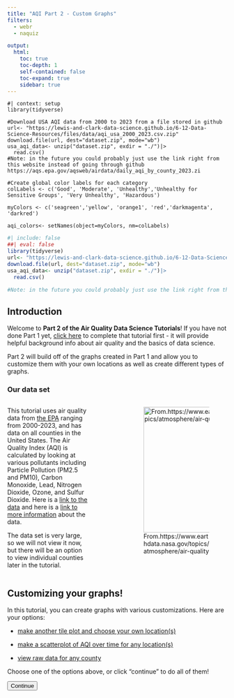 ```yaml
---
title: "AQI Part 2 - Custom Graphs"
filters: 
  - webr
  - naquiz

output: 
  html: 
    toc: true
    toc-depth: 1
    self-contained: false
    toc-expand: true
    sidebar: true
---
```



<script>
console.log("Script loaded");

document.addEventListener("DOMContentLoaded", function() {
    let currentPartIndex = 0;
    const parts = document.querySelectorAll(".tutorial-part");
    const buttons = document.querySelectorAll("button[id^='continue-button']");
    const nextButton = document.getElementById("next-button");
    const headerHeight = document.querySelector("header") ? document.querySelector("header").offsetHeight : 0;
    const sidebarLinks = document.querySelectorAll("#quarto-margin-sidebar .sidebar a"); // Updated selector

    // Log the selected elements
    console.log('Tutorial parts:', parts);
    console.log('Continue buttons:', buttons);

    // Hide all tutorial parts except the first one
    parts.forEach(function(part, index) {
        if (index !== 0) {
            part.style.display = "none";
        }
    });

    // Function to scroll to the top of the element, accounting for a fixed header
    function scrollToElement(element) {
        const elementTop = element.getBoundingClientRect().top + window.scrollY;
        window.scrollTo({
            top: elementTop - headerHeight,
            behavior: "smooth"
        });
    }

    // Function to show a specific part
    function showPart(index) {
        if (index >= 0 && index < parts.length) {
            parts.forEach((part, idx) => {
                part.style.display = (idx === index) ? "block" : "none";
            });
            scrollToElement(parts[index]);
            currentPartIndex = index;
        }
    }
    
     // Function to show all parts up to a specific index
    function showPartsUpTo(index) {
        parts.forEach((part, idx) => {
            if (idx <= index) {
                part.style.display = "block";
            }
            if (idx > index){
            part.style.display = "none";
}
        });
        scrollToElement(parts[index]);
        currentPartIndex = index;
    }

    // Add click event listeners to each button
    buttons.forEach(function(button, index) {
        button.addEventListener("click", function() {
            if (currentPartIndex < parts.length - 1) {
                parts[currentPartIndex].style.display = "block";
                buttons[currentPartIndex].style.display = "none";
                currentPartIndex++;
                showPartsUpTo(currentPartIndex);
            } else {
                alert("End of tutorial");
            }
        });
    });

    // Listen for hash changes to navigate to the correct section
    window.addEventListener("hashchange", function() {
        const hash = window.location.hash;
        if (hash) {
            const targetPart = document.querySelector(hash);
            if (targetPart) {
                const targetIndex = Array.prototype.indexOf.call(parts, targetPart);
                showPartsUpTo(targetIndex);
                buttons.forEach((button, idx) => {
                  if (idx < targetIndex) {
                  button.style.display="none";}
                  if (idx >= targetIndex) {
                  button.style.display="block";
}
                  });
            }
        }
    });

    // Check the URL hash on page load
    const initialHash = window.location.hash;
    if (initialHash) {
        const initialTarget = document.querySelector(initialHash);
        if (initialTarget) {
          const intialIndex=Array.prototype.indexOf.call(parts, initialTarget);
            showPartsUpTo(initalIndex);
            buttons.forEach((button, idx) => {
                if (idx < initialIndex) {
                    button.style.display = "none";
                }
            });
        }
    }
    // Add click event listener to the new next button
    if (nextButton) {
        nextButton.addEventListener("click", function() {
            window.location.href = "https://www.example.com"; 
        });
    }
});

</script>

```webr-r
#| context: setup
library(tidyverse)

#Download USA AQI data from 2000 to 2023 from a file stored in github
url<- "https://lewis-and-clark-data-science.github.io/6-12-Data-Science-Resources/files/data/aqi_usa_2000_2023.csv.zip"
download.file(url, dest="dataset.zip", mode="wb") 
usa_aqi_data<- unzip("dataset.zip", exdir = "./")|>
  read.csv()
#Note: in the future you could probably just use the link right from this website instead of going through github https://aqs.epa.gov/aqsweb/airdata/daily_aqi_by_county_2023.zi

#Create global color labels for each category
colLabels <- c('Good', 'Moderate', 'Unhealthy','Unhealthy for Sensitive Groups', 'Very Unhealthy', 'Hazardous')

myColors <- c('seagreen','yellow', 'orange1', 'red','darkmagenta', 'darkred')

aqi_colors<- setNames(object=myColors, nm=colLabels)

```

```r
#| include: false
##| eval: false
library(tidyverse)
url<- "https://lewis-and-clark-data-science.github.io/6-12-Data-Science-Resources/files/data/aqi_usa_2000_2023.csv.zip"
download.file(url, dest="dataset.zip", mode="wb") 
usa_aqi_data<- unzip("dataset.zip", exdir = "./")|>
  read.csv()

#Note: in the future you could probably just use the link right from this website instead of going through github https://aqs.epa.gov/aqsweb/airdata/daily_aqi_by_county_2023.zip
```

## Introduction

Welcome to **Part 2 of the Air Quality Data Science Tutorials**! If you have not done Part 1 yet, [click here](AQI_tutorial.qmd) to complete that tutorial first - it will provide helpful background info about air quality and the basics of data science.

Part 2 will build off of the graphs created in Part 1 and allow you to customize them with your own locations as well as create different types of graphs. 

### Our data set

::: columns
::: {.column width="40%"}

This tutorial uses air quality data from [the EPA](https://aqs.epa.gov/aqsweb/airdata/download_files.html#AQI) ranging from 2000-2023, and has data on all counties in the United States. The Air Quality Index (AQI) is calculated by looking at various pollutants including Particle Pollution (PM2.5 and PM10), Carbon Monoxide, Lead, Nitrogen Dioxide, Ozone, and Sulfur Dioxide. Here is a [link to the data](https://aqs.epa.gov/aqsweb/airdata/download_files.html#AQI) and here is a [link to more information](https://aqs.epa.gov/aqsweb/airdata/FileFormats.html#_pollutant_standards) about the data. 

The data set is very large, so we will not view it now, but there will be an option to view individual counties later in the tutorial. 

:::
::: {.column width="10%"}
:::
::: {.column width="50%"}

![From.https://www.earthdata.nasa.gov/topics/atmosphere/air-quality](https://lewis-and-clark-data-science.github.io/6-12-Data-Science-Resources/files/figures/airqualityimage.png){fig-align="center" fig-alt="air quality images of 6 cities" height="3in" fig-cap-location="margin"}
:::

:::

<div class="tutorial-part" style="display: block;">

## Customizing your graphs!

In this tutorial, you can create graphs with various customizations. Here are your options: 

-   [make another tile plot and choose your own location(s)](#sec-tilemylocation) 

-   [make a scatterplot of AQI over time for any location(s)](#sec-scatterplot)

-   [view raw data for any county](#sec-rawdata)

Choose one of the options above, or click "continue" to do all of them!

<button id="continue-button" class="btn btn-primary float-start me-2">Continue</button>
</div>

<div class="tutorial-part" style="display: none;">


## Make a tile plot of any county! {#sec-tilemylocation}

What if you wanted to look at the air quality data for another place (other than Portland and LA which were analyzed in Part 1)? You'll be able to do that below.

### Step 1: Choose a county {#sec-choosecounty1}

First, you'll need to choose a county that you want to graph. 

Here are your options, organized by state. Click through them and find the county you'd like to graph. You'll need to remember the exact spelling AND capitalization. 

::: {.callout-note collapse="true"}
## States and County Names

```r
#| output: true
#| echo: false
##| eval: false

library(downloader)
url<- "https://lewis-and-clark-data-science.github.io/6-12-Data-Science-Resources/files/data/aqi_usa_2000_2023.csv.zip"
download(url, dest="dataset.zip", mode="wb") 
usa_aqi_data<- unzip("dataset.zip", exdir = "./")|>
  read.csv()

library(DT)
library(knitr)
usa_aqi_data|>
  select('State.Name','county.Name')|>
  unique()|>
  group_by(State.Name)|>
  datatable()
#usa_aqi_data|>
#  select('State.Name','county.Name')|>
#  unique()|>
#  group_by(State.Name)|>
#  kable()
```
:::

### Step 2: Add your county name to the code

Now, you'll tell the computer which county you chose.

**Important** make sure you spell the County name exactly as you found it in the table above, and be sure to use proper capitalization as well. 


::: panel-tabset 

## Code editor

**Type** your county name in the code chunk below. Replace the red line with the county but DON'T delete the quotes `""`. 

**Press** Run Code

```webr-r
myCounty = "__________"

```

## Example

```webr-r
myCounty = "Multnomah"

```
:::

<button id="continue-button" class="btn btn-primary float-start me-2">Continue</button>
</div>

<div class="tutorial-part" style="display: none;">

### Step 3: Make a tile plot

Now we can graph! 

::: panel-tabset

## Code editor

**Press** run code

```webr-r
myCountyData<- usa_aqi_data|>
  filter(county.Name==myCounty)|>
  mutate(Year=as.double(format(as.Date(Date), "%Y")),
        Month = factor(month(Date)),
         DOY = yday(Date))|> 
  mutate(Category = factor(Category, levels= colLabels)) 
  
  ggplot(myCountyData, aes(x = DOY, y = Year, fill = Category))+
  geom_tile()+
  scale_y_reverse()+
  scale_fill_manual(values=aqi_colors, drop=FALSE)+
  labs(x="Day of Year", y="Year", title=paste0("AQI levels for ", myCounty))
```


## View multiple counties at once

Want to combine county data? 

**Replace** the red lines with your county names! Make sure you enclose them with quotes `""` and spell their names properly (refer back to [this table](#sec-tilemylocation)).

**Press** run code

```webr-r
myCounty = "______" 
myCounty2 = "______"

```


**Example**: 
```r
#| eval: false
myCounty = "Clackamas" 
myCounty2 = "Multnomah"
```

Now, let's make the graph again:

```webr-r

myCountyData<- usa_aqi_data|>
  filter(county.Name==myCounty | county.Name==myCounty2) |>
  mutate(Year=as.double(format(as.Date(Date), "%Y")),
        Month = factor(month(Date)),
         DOY = yday(Date))|> 
  mutate(Category = factor(Category, levels= colLabels))
  
ggplot(myCountyData, aes(x = DOY, y = Year, fill = Category))+
  geom_tile()+
  scale_y_reverse()+
  scale_fill_manual(values=aqi_colors, drop=FALSE)+
  labs(x=xlabel, y="Year", title=paste0("AQI levels for ", myCounty, " and ", myCounty2))
```

## Troubleshooting

-   Run Code button not working: Make sure you wait until the green circle at the very top of this page says "Ready!" We have some code running in the background and the green circle indicates it has finished running. ![](https://lewis-and-clark-data-science.github.io/6-12-Data-Science-Resources/files/figures/webrready.png){fig-align="right" fig-alt="webr ready image" height="0.5in"} 

-   Error message: 

    -   Did you accidentally delete or change some code? Click the refresh button at the top of the code cell and try running it again. 
    -   Did you run all the previous code chunks in this section? Return to the code editor where you chose your county name. Make sure you clicked the "Run code" button.
    -   Did you spell and capitalize the County name correctly, exactly as it was found in the table of ["States and County Names"?](#sec-tilemylocation) 

:::

Click "Continue" to make a scatter plot of the AQI over time in any location!

<button id="continue-button" class="btn btn-primary float-start me-2">Continue</button>
</div>

<div class="tutorial-part" style="display: none;">


## Create a scatter plot of AQI over time {#sec-scatterplot}

Next, we're going to graph the number of **days per year** when the AQI was above a certain threshold. 

In other words, we'll graph the number of days when the AQI was red or orange or green or whatever level you choose. Then, we'll see how this **data changes over time**, from 2020 to 2023.

To do this, we'll use a scatterplot. A scatterplot is a collection of points, where each point represents a data value. 

**Stop and Think**

Before we start, what do you think the graph might look like? Discuss these questions with your neighbor: 

-   In Portland, do you think the air quality is getting **better** or **worse** since 2000? 

-   If we only look at **Unhealthy** AQI levels (red) in Portland, do you think there will be **more** or **less** total days of unhealthy air quality since 2000?


<button id="continue-button" class="btn btn-primary float-start me-2">Continue</button>
</div>

<div class="tutorial-part" style="display: none;">

### Step 1: Choose your county {#sec-scatterplotstep1}

First, you'll need to choose a county that you want to graph.

Here are your options, organized by state. Click through them and find the county you'd like to graph. You'll need to remember the exact spelling AND capitalization. 

::: {.callout-note collapse="true"}
## States and County Names

```r
#| output: true
#| echo: false
##| eval: false

library(downloader)
url<- "https://lewis-and-clark-data-science.github.io/6-12-Data-Science-Resources/files/data/aqi_usa_2000_2023.csv.zip"
download(url, dest="dataset.zip", mode="wb") 
usa_aqi_data<- unzip("dataset.zip", exdir = "./")|>
  read.csv()

library(DT)
library(knitr)
usa_aqi_data|>
  select('State.Name','county.Name')|>
  unique()|>
  group_by(State.Name)|>
  datatable()
#usa_aqi_data|>
#  select('State.Name','county.Name')|>
#  unique()|>
#  group_by(State.Name)|>
#  kable()
```
:::

### Step 2: Add your county name to the code

Now, you'll tell the computer which county you chose.

**Important** make sure you spell the County name exactly as you found it in the table above, and be sure to use proper capitalization as well. 


::: panel-tabset 

## Code editor

**Type** your county name in the code chunk below. Replace the red line with the county but DON'T delete the quotes `""`. 

**Press** Run Code

```webr-r
myCounty = "__________"

```

## Example

```webr-r
myCounty = "Multnomah"

```
:::


<button id="continue-button" class="btn btn-primary float-start me-2">Continue</button>
</div>

<div class="tutorial-part" style="display: none;">

### Step 3: Choose which AQI level you want to graph

Now, you can choose which air quality level you'd like to graph. You can focus on any of the following: 

-   "Good"
-   "Moderate"
-   "Unhealthy for Sensitive Groups"
-   "Unhealthy"
-   "Very Unhealthy"
-   "Hazardous"

::: panel-tabset

## Code editor

**Type** the level you choose in the code chunk. Replace the red line and be sure to keep the quotes. 

**Press** Run code

```webr-r
myLevel = "_______"
```

## Example

```webr-r
myLevel = "Unhealthy"
```

:::

<button id="continue-button" class="btn btn-primary float-start me-2">Continue</button>
</div>

<div class="tutorial-part" style="display: none;">

### Step 4: Choose a color

Now you can choose a color for your points. Here are a few options. Otherwise go to [this link](http://www.stat.columbia.edu/~tzheng/files/Rcolor.pdf) for more options.

-   "red"
-   "green"
-   "blue"
-   "orange"
-   "pink"
-   "purple"
-   "yellow"

::: panel-tabset

## Code editor

**Type** your color name in the code chunk. Replace the red line. Do not use any capitalization and be sure to keep the quotes `""`.

**Press** run code

```webr-r
myColor = "_____"

```

## Example

```webr-r
myColor = "red"

```

:::

<button id="continue-button" class="btn btn-primary float-start me-2">Continue</button>
</div>

<div class="tutorial-part" style="display: none;">

### Step 5: Create the graph!

Now you can create your graph! 

::: panel-tabset

## Code editor

**Press** run code

```webr-r
myScatterplotData<- usa_aqi_data|>
  filter(county.Name==myCounty) |>
  mutate(Year=as.integer(format(as.Date(Date), "%Y")),
        Month = factor(month(Date)),
         DOY = yday(Date))|> 
  mutate(Category = factor(Category, levels= colLabels)) |>
  filter(Category == myLevel)

myScatterplotData |>
  group_by(Year) |>
  count() |>
  
  ggplot(aes(x=Year, y=n, color=myColor))+
  geom_point() +
  labs(title = paste0("Number of days with AQI value ", myLevel, " 2000-2023"),
       x = "Year",
       y = paste0("Number of days with AQI value ", myLevel))+
  scale_x_continuous(breaks = seq(2000,2023, by=2))

```

## Add a line of best fit

Want to add a line of best fit? 

**Press** run code.

```webr-r
myScatterplotData<- usa_aqi_data|>
  filter(county.Name==myCounty) |>
  mutate(Year=as.integer(format(as.Date(Date), "%Y")),
        Month = factor(month(Date)),
         DOY = yday(Date))|> 
  mutate(Category = factor(Category, levels= colLabels)) |>
  filter(Category == myLevel)

myScatterplotData |>
  group_by(Year) |>
  count() |>
  
  ggplot(aes(x=Year, y=n))+
  geom_point(color=myColor) +
  geom_smooth(method='lm', color=myColor)+
  labs(title = paste0("Number of days with AQI value ", myLevel, " 2000-2023"),
       x = "Year",
       y = paste0("Number of days with AQI value ", myLevel))+
  scale_x_continuous(breaks = seq(2000,2023, by=2))

```

## Compare two counties

Want to overlay 2 scatterplots and compare 2 different counties? 

**Replace** the red lines with your county names! Make sure you enclose them with quotes `""` and spell their names properly (refer back to [this table](#sec-tilemylocation)).

**Press** run code

```webr-r
myCounty = "______" 
myCounty2 = "______"

```

**Example**: 
```r
#| eval: false
myCounty = "Multnomah" 
myCounty2 = "Los Angeles"
```

Now, let's make the graph again:

**Press** Run code

```webr-r
myScatterplotData<- usa_aqi_data|>
  filter(county.Name==myCounty | county.Name==myCounty2) |>
  mutate(Year=as.integer(format(as.Date(Date), "%Y")),
        Month = factor(month(Date)),
         DOY = yday(Date))|> 
  mutate(Category = factor(Category, levels= colLabels)) |>
  filter(Category == myLevel)

myScatterplotData |>
  group_by(Year, county.Name) |>
  count() |>
  
  ggplot(aes(x=Year, y=n, color=county.Name))+
  geom_point() +
  geom_smooth(method='lm')+
  labs(title = paste0("Days with AQI value ", myLevel, " 2000-2023 in ", myCounty, " and ", myCounty2),
       x = "Year",
       y = paste0("Number of days with AQI value ", myLevel))+
  scale_x_continuous(breaks = seq(2000,2023, by=2))

```

## Troubleshooting

-   Run Code button not working: Make sure you wait until the green circle at the very top of this page says "Ready!" We have some code running in the background and the green circle indicates it has finished running. ![](https://lewis-and-clark-data-science.github.io/6-12-Data-Science-Resources/files/figures/webrready.png){fig-align="right" fig-alt="webr ready image" height="0.5in"} 

-   Error message: 

    -   Did you accidentally delete or change some code? Click the refresh button at the top of the code cell and try running it again. 
    -   Did you run all the previous code chunks in this section? Return to [Step 1](#sec-scatterplotstep1) and make sure you pressed "Run code" in every step. 
    -   Did you spell and capitalize all the variables correctly, as specified in each step? If not, correct it and press "run code" in that step. 

:::

<button id="continue-button" class="btn btn-primary float-start me-2">Continue</button>
</div>

<div class="tutorial-part" style="display: none;">


## View raw data {#sec-rawdata}

After graphing, you may wonder why the graph looks like it does. Here, you can look at your raw data. 

### Choose a county 

First, you'll need to choose a county that you want to graph. See section [Choose a county](#sec-tilemylocation) to see a list of county options.

After choosing a county, you'll tell the computer which county you chose.

**Important** make sure you spell the County name exactly as you found it in the table above, and be sure to use proper capitalization as well. 


::: panel-tabset 

## Code editor

**Type** your county name in the code chunk below. Replace the red line with the county but DON'T delete the quotes `""`. Keep all the code below the red line as well. 

**Press** Run Code

```webr-r
myCounty = "__________"

myCountyData<- usa_aqi_data|>
  filter(county.Name==myCounty)
```

## Example

```webr-r
myCounty = "Multnomah"

myCountyData<- usa_aqi_data|>
  filter(county.Name==myCounty)
```
:::

### Raw data

Click the blue box to see raw data for the county you chose. 

::: {.callout-note collapse="true"}

## Open this blue box first!

**Press** run code to see your raw data! 

It might be very large, so you can click the blue rectangle again to close the data. 

```webr-r
myCountyData
```

Note: If this code doesn't work, it's because you haven't chosen a county in a previous step. Return to [Choose a county](#sec-tilemylocation) and run the code to choose your county. 
:::

Click "continue" for a coding challenge.

<button id="continue-button" class="btn btn-primary float-start me-2">Continue</button>
</div>

<div class="tutorial-part" style="display: none;">


## Code Challenge

Want to change your graph up? Follow the steps below to edit your graph even more!

### Step 1: Choose your location {#sec-challengestep1}

First, you'll tell the computer which county you'd like to graph. 

**Important** make sure you spell the County name exactly as you found it in the table above, and be sure to use proper capitalization as well. 

**Type** the county name in the code chunk below. Replace the red line with the county but DON'T delete the quotes `""`. 

::: panel-tabset 

## Code editor

```webr-r
myCounty = "__________"

```

## Example

```webr-r
myCounty = "Multnomah"

```
:::

### Step 2: Choose your variables

Next, you can decide whether you want to view the data by **month** or by **day of the year**. In the graph we made previously, we looked at the AQI index for each **day of year**. But, if you'd like, you can combine the data and look at it by **month**. 

Choose which one you prefer and **press** run code below. 

::: panel-tabset
## View data by MONTH

```webr-r
xvar = 'Month'
```

## View data by DAY OF YEAR

```webr-r
xvar = 'DOY'
```

:::

### Step 3: Add labels

Now let's add labels to your tile plot. 

Type in names for your labels below. Replace the red lines and keep the quotes `""`. 

The `xlabel` is the label for the bottom axis. 

The `ylabel` is the label for the left axis. This will be year for all plots.

The `title` goes on the top of the graph. 

::: panel-tabset

## Code editor

**Type** your labels below. 

**Press** run code.

```webr-r
xlabel = "_____"

ylabel = "Year"

title = "_____"

```

## Example
```webr-r
xlabel = "Month"

ylabel = "Year"

title = "AQI Levels for Multnomah County"

```
:::

### Step 4: Choose your category levels

The EPA has defined category levels for air quality (good, moderate, unhealthy for sensitive groups, unhealthy, very unhealthy, hazardous). But maybe, you want to adjust those categories. For example, you might be extra sensitive to air pollution, so you want the "good" category to be smaller. Here, you have the option to define those categories. 



Now let's make your graph! 

**Press** run code below to see your graph. If you want to know more about how the code works, click "Learn more"!

::: panel-tabset

## Code editor

**Press** run code

```webr-r

colLabels <- c('Good', 'Moderate', 'Unhealthy','Unhealthy for Sensitive Groups', 'Very Unhealthy', 'Hazardous')

myColors <- c('seagreen','yellow', 'orange1', 'red','darkmagenta', 'darkred')

aqi_colors<- setNames(object=myColors, nm=colLabels)


myCountyData<- usa_aqi_data|>
  filter(county.Name==myCounty) |>
  mutate(Year=as.double(format(as.Date(Date), "%Y")),
        Month = factor(month(Date)),
         DOY = yday(Date))|> 
  mutate(Category = factor(Category, levels= colLabels))
  
  ggplot(myCountyData, aes_string(x = xvar, y = "Year", fill = "Category"))+
  geom_tile()+
  scale_y_reverse()+
  scale_fill_manual(values=aqi_colors, drop=FALSE)+
  labs(x=xlabel, y="Year", title=paste0("AQI levels for ", myCounty))
```

## Learn more

I'll get to this :) 

## Troubleshooting

-   Run Code button not working: Make sure you wait until the green circle at the very top of this page says "Ready!" We have some code running in the background and the green circle indicates it has finished running.   ![](https://lewis-and-clark-data-science.github.io/6-12-Data-Science-Resources/files/figures/webrready.png){fig-align="right" fig-alt="webr ready image" height="0.5in"} 

-   Error message: 

    -   Did you accidentally delete or change some code? Click the refresh button at the top of the code cell and try running it again. 
    -   Did you run all the previous code chunks in this section? Return to [Step 1](#sec-challengestep1) and make sure you pressed "Run code" in every step. 
    -   Did you spell and capitalize all the variables correctly, as specified in each step? If not, correct it and press "run code" in that step. 

:::

</div>